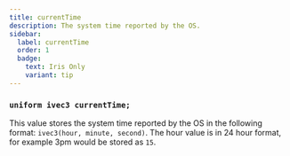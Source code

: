 ```yaml
---
title: currentTime
description: The system time reported by the OS.
sidebar:
  label: currentTime
  order: 1
  badge:
    text: Iris Only
    variant: tip
---
```


### `uniform ivec3 currentTime;`

This value stores the system time reported by the OS in the following format: `ivec3(hour, minute, second)`. The hour value is in 24 hour format, for example 3pm would be stored as `15`.